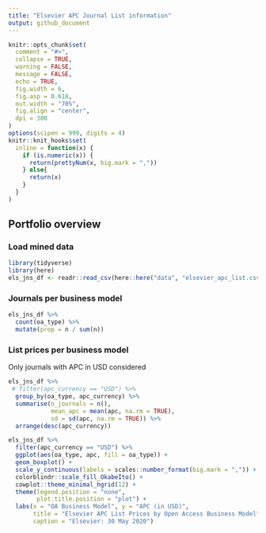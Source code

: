 ```yaml
---
title: "Elsevier APC Journal List information"
output: github_document
---
```


```r
knitr::opts_chunk$set(
  comment = "#>",
  collapse = TRUE,
  warning = FALSE,
  message = FALSE,
  echo = TRUE,
  fig.width = 6,
  fig.asp = 0.618,
  out.width = "70%",
  fig.align = "center",
  dpi = 300
)
options(scipen = 999, digits = 4)
knitr::knit_hooks$set(
  inline = function(x) {
    if (is.numeric(x)) {
      return(prettyNum(x, big.mark = ","))
    } else{
      return(x)
    }
  }
)
```

## Portfolio overview

### Load mined data

```r
library(tidyverse)
library(here)
els_jns_df <- readr::read_csv(here::here("data", "elsevier_apc_list.csv"))
```

### Journals per business model

```r
els_jns_df %>%
  count(oa_type) %>%
  mutate(prop = n / sum(n))
```

### List prices per business model 

Only journals with APC in USD considered

```r
els_jns_df %>%
 # filter(apc_currency == "USD") %>%
  group_by(oa_type, apc_currency) %>%
  summarise(n_journals = n(),
            mean_apc = mean(apc, na.rm = TRUE),
            sd = sd(apc, na.rm = TRUE)) %>%
  arrange(desc(apc_currency))
```
```r
els_jns_df %>%
  filter(apc_currency == "USD") %>%
  ggplot(aes(oa_type, apc, fill = oa_type)) +
  geom_boxplot() +
  scale_y_continuous(labels = scales::number_format(big.mark = ",")) +
  colorblindr::scale_fill_OkabeIto() +
  cowplot::theme_minimal_hgrid(12) +
  theme(legend.position = "none", 
        plot.title.position = "plot") +
  labs(x = "OA Business Model", y = "APC (in USD)",
       title = "Elsevier APC List Prices by Open Access Business Model",
       caption = "Elsevier: 30 May 2020")
```
